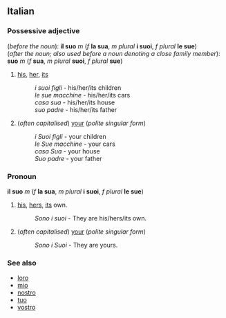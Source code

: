 ==Italian==
===Possessive adjective===
(''before the noun''): '''il suo''' ''m'' (''f'' '''la sua''', ''m plural'' '''i suoi''', ''f plural'' '''le sue''')<br>
(''after the noun; also used before a noun denoting a close family member''): '''suo''' ''m'' (''f'' '''sua''', ''m plural'' '''suoi''', ''f plural'' '''sue''')

#[[his]], [[her]], [[its]]
#:''i suoi figli'' - his/her/its children<!--masculine plural example before noun-->
#:''le sue macchine'' - his/her/its cars<!--feminine plural example before noun-->
#:''casa sua'' - his/her/its house<!--feminine singular example after noun-->
#:''suo padre'' - his/her/its father<!--masculine singular example before close family member-->
#(''often capitalised'') [[your]] (''polite singular form'')
#:''i Suoi figli'' - your children<!--masculine plural example before noun-->
#:''le Sue macchine'' - your cars<!--feminine plural example before noun-->
#:''casa Sua'' - your house<!--feminine singular example after noun-->
#:''Suo padre'' - your father<!--masculine singular example before close family member-->

===Pronoun===
'''il suo''' ''m'' (''f'' '''la sua''', ''m plural'' '''i suoi''', ''f plural'' '''le sue''')

#[[his]], [[hers]], [[its]] own.
#:''Sono i suoi'' - They are his/hers/its own.
#(''often capitalised'') [[your]] (''polite singular form'')
#:''Sono i Suoi'' - They are yours.

===See also===
*[[loro]]
*[[mio]]
*[[nostro]]
*[[tuo]]
*[[vostro]]
